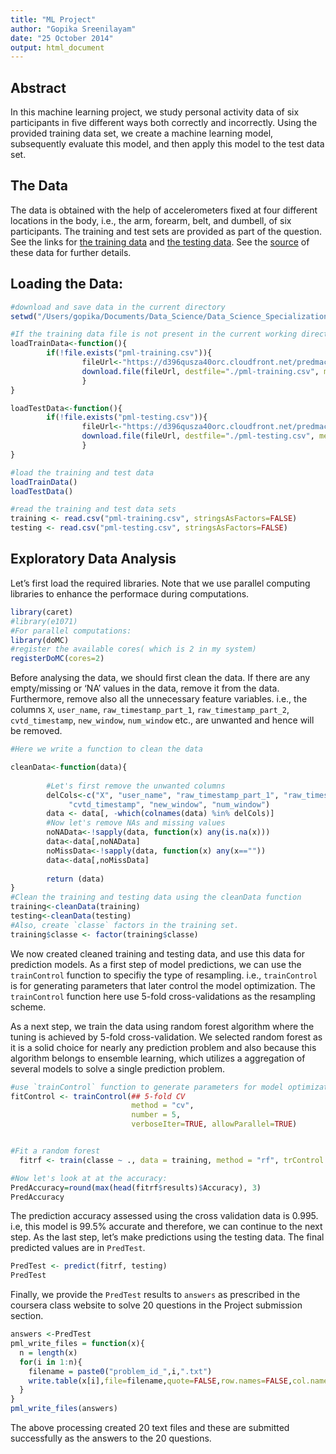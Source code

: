 ```yaml
---
title: "ML Project"
author: "Gopika Sreenilayam"
date: "25 October 2014"
output: html_document
---
```

Abstract
---------------

In this machine learning project, we study personal activity data of six participants in five different ways both correctly and incorrectly. Using the provided training data set, we create a machine learning model, subsequently evaluate this model, and then apply this model to the test data set.    

The Data
------------
The data is obtained with the help of accelerometers fixed at four different locations in the body, i.e., the arm, forearm, belt, and dumbell, of six participants. The training and test sets are provided as part of the question. See the links for [the training data](https://d396qusza40orc.cloudfront.net/predmachlearn/pml-training.csv) and [the testing data](https://d396qusza40orc.cloudfront.net/predmachlearn/pml-testing.csv). See the [source]( http://groupware.les.inf.puc-rio.br/har) of these data for further details. 

Loading the Data:
-----

```r
#download and save data in the current directory
setwd("/Users/gopika/Documents/Data_Science/Data_Science_Specialization/PracticalMachineLearning/")

#If the training data file is not present in the current working directory, download it, else just use it and process it.
loadTrainData<-function(){
        if(!file.exists("pml-training.csv")){
                fileUrl<-"https://d396qusza40orc.cloudfront.net/predmachlearn/pml-training.csv" 
                download.file(fileUrl, destfile="./pml-training.csv", method="curl")
                }
}

loadTestData<-function(){
        if(!file.exists("pml-testing.csv")){
                fileUrl<-"https://d396qusza40orc.cloudfront.net/predmachlearn/pml-testing.csv" 
                download.file(fileUrl, destfile="./pml-testing.csv", method="curl")
                }
}

#load the training and test data
loadTrainData()
loadTestData()

#read the training and test data sets
training <- read.csv("pml-training.csv", stringsAsFactors=FALSE)
testing <- read.csv("pml-testing.csv", stringsAsFactors=FALSE)

```


Exploratory Data Analysis
-----------------------------
Let's first load the required libraries. Note that we use parallel computing libraries to enhance the performace during computations. 
```r
library(caret)
#library(e1071)
#For parallel computations:
library(doMC)
#register the available cores( which is 2 in my system)
registerDoMC(cores=2)
```

Before analysing the data, we should first clean the data. If there are any empty/missing or 'NA' values in the data, remove it from the data. Furthermore, remove also all the unnecessary feature variables. i.e., the columns `X`, `user_name`,  `raw_timestamp_part_1`,  `raw_timestamp_part_2`, `cvtd_timestamp`, `new_window`, `num_window` etc., are unwanted and hence will be removed. 


```r
#Here we write a function to clean the data

cleanData<-function(data){
        
        #Let's first remove the unwanted columns
        delCols<-c("X", "user_name", "raw_timestamp_part_1", "raw_timestamp_part_2", 
             "cvtd_timestamp", "new_window", "num_window")
        data <- data[, -which(colnames(data) %in% delCols)]
        #Now let's remove NAs and missing values
        noNAData<-!sapply(data, function(x) any(is.na(x)))
        data<-data[,noNAData]
        noMissData<-!sapply(data, function(x) any(x==""))
        data<-data[,noMissData]    
        
        return (data)
}
#Clean the training and testing data using the cleanData function
training<-cleanData(training)
testing<-cleanData(testing)
#Also, create `classe` factors in the training set.
training$classe <- factor(training$classe)
```
We now created cleaned training and testing data, and use this data for prediction models. As a first step of model predictions, we can use the `trainControl` function to specifiy the type of resampling. i.e., `trainControl` is for generating parameters that later control the model optimization. The `trainControl` function here use 5-fold cross-validations as the resampling scheme.

As a next step, we train the data using random forest algorithm where the tuning is achieved by 5-fold cross-validation. We selected random forest as it is a solid choice for nearly any prediction problem and also because this algorithm belongs to ensemble learning, which utilizes a aggregation of several models to solve a single prediction problem. 

```r
#use `trainControl` function to generate parameters for model optimization.
fitControl <- trainControl(## 5-fold CV
                           method = "cv",
                           number = 5, 
                           verboseIter=TRUE, allowParallel=TRUE)


#Fit a random forest
  fitrf <- train(classe ~ ., data = training, method = "rf", trControl = fitControl)

#Now let's look at at the accuracy:
PredAccuracy=round(max(head(fitrf$results)$Accuracy), 3)
PredAccuracy
```
The prediction accuracy assessed using the cross validation data is 0.995. i.e, this model is 99.5% accurate and therefore, we can continue to the next step. 
As  the last step, let's make predictions using the testing data. The final predicted values are in `PredTest`.

```r
PredTest <- predict(fitrf, testing) 
PredTest
```
Finally, we provide the `PredTest` results to `answers` as prescribed in the coursera class website to solve 20 questions in the Project submission section.

```r
answers <-PredTest
pml_write_files = function(x){
  n = length(x)
  for(i in 1:n){
    filename = paste0("problem_id_",i,".txt")
    write.table(x[i],file=filename,quote=FALSE,row.names=FALSE,col.names=FALSE)
  }
}
pml_write_files(answers)
```
The above processing created 20 text files and these are submitted successfully as the answers to the 20 questions.
